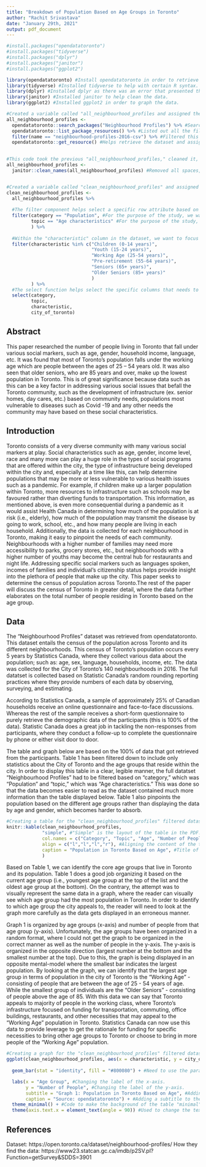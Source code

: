```yaml
---
title: "Breakdown of Population Based on Age Groups in Toronto"
author: "Rachit Srivastava"
date: "January 29th, 2021"
output: pdf_document
---
```

 
```r
#install.packages("opendatatoronto")
#install.packages("tidyverse") 
#install.packages("dplyr")
#install.packages("janitor")
#install.packages("ggplot2")

library(opendatatoronto) #Install opendatatoronto in order to retrieve desired dataset.
library(tidyverse) #Installed tidyverse to help with certain R syntax.
library(dplyr) #Installed dplyr as there was an error that presented that told me to install it. The code worked fine after I did.
library(janitor) #Installed janitor to help clean the data.
library(ggplot2) #Installed ggplot2 in order to graph the data.

#Created a variable called "all_neighbourhood_profiles and assigned the full dataset to it. This function also helps visualize the data in a table format in order to see which data is applicable for the story.
all_neighbourhood_profiles <-
  opendatatoronto::search_packages("Neighbourhood Profiles") %>% #Searched the full dataset from opendatatoronto.
  opendatatoronto::list_package_resources() %>% #Listed out all the files under "Neighbourhood Profiles" and the file type for each.
  filter(name == "neighbourhood-profiles-2016-csv") %>% #Filtered this specific dataset from "Neighbourhood Profiles."
  opendatatoronto::get_resource() #Helps retrieve the dataset and assigns it to the variable "all_neighbourhood_profiles.
  

#This code took the previous "all_neighbourhood_profiles," cleaned it, and assigned the clean code back to the same variable.
all_neighbourhood_profiles <-
  janitor::clean_names(all_neighbourhood_profiles) #Removed all spaces, turned spaces into "_" and turned all columns into sentence case.


#Created a variable called "clean_neighbourhood_profiles" and assigned the "all_neighbourhood_profiles" to it. The difference here is that we want a specific subset of the information that is under "all_neighbourhood_profiles."
clean_neighbourhood_profiles <- 
  all_neighbourhood_profiles %>%
  
  #The filter component helps select a specific row attribute based on the specific column name. The function ONLY selects the attribute specified in the code.
  filter(category == "Population", #For the purpose of the study, we want to only focus on population.
         topic == "Age characteristics" #For the purpose of the study, we want to only focus on age groups.
         ) %>%
  
  #Within the "characteristic" column in the dataset, we want to focus on the below specific row attributes. Wanted to remove the specific age groups based on gender and wanted to use the data specific to the overall age group.
  filter(characteristic %in% c("Children (0-14 years)",
                               "Youth (15-24 years)",
                               "Working Age (25-54 years)",
                               "Pre-retirement (55-64 years)",
                               "Seniors (65+ years)",
                               "Older Seniors (85+ years)"
                               )
         ) %>%
  #The select function helps select the specific columns that needs to be used for the new dataset. The "Category" column focuses on the high level category of the dataset, in this case its population. The "topic" column focuses on "age characteristics" specifically and not the other attributes within "population." The characteristic column specifies the age groups. And lastly, "city_of_toronto" column identifies the quantitative data on how many people are in each age group. 
  select(category, 
         topic, 
         characteristic, 
         city_of_toronto)

```

## Abstract

This paper researched the number of people living in Toronto that fall under various social markers, such as age, gender, household income, language, etc. It was found that most of Toronto’s population falls under the working age which are people between the ages of 25 – 54 years old. It was also seen that older seniors, who are 85 years and over, make up the lowest population in Toronto. This is of great significance because data such as this can be a key factor in addressing various social issues that befall the Toronto community, such as the development of infrastructure (ex. senior homes, day cares, etc.) based on community needs, populations most vulnerable to diseases such as Covid -19 and any other needs the community may have based on these social characteristics.

## Introduction

Toronto consists of a very diverse community with many various social markers at play. Social characteristics such as age, gender, income level, race and many more can play a huge role in the types of social programs that are offered within the city, the type of infrastructure being developed within the city and, especially at a time like this, can help determine populations that may be more or less vulnerable to various health issues such as a pandemic. For example, if children make up a larger population within Toronto, more resources to infrastructure such as schools may be favoured rather than diverting funds to transportation. This information, as mentioned above, is even more consequential during a pandemic as it would assist Health Canada in determining how much of the population is at risk (i.e., elderly), how much of the population may transmit the disease by going to work, school, etc., and how many people are living in each household. Additionally, the data is collected for each neighbourhood in Toronto, making it easy to pinpoint the needs of each community. Neighbourhoods with a higher number of families may need more accessibility to parks, grocery stores, etc., but neighbourhoods with a higher number of youths may become the central hub for restaurants and night life. Addressing specific social markers such as languages spoken, incomes of families and individual’s citizenship status helps provide insight into the plethora of people that make up the city. This paper seeks to determine the census of population across Toronto.The rest of the paper will discuss the census of Toronto in greater detail, where the data further elaborates on the total number of people residing in Toronto based on the age group.

## Data

The "Neighbourhood Profiles" dataset was retrieved from opendatatoronto. This dataset entails the census of the population across Toronto and its different neighbourhoods. This census of Toronto's population occurs every 5 years by Statistics Canada, where they collect various data about the population; such as: age, sex, language, households, income, etc. The data was collected for the City of Toronto's 140 neighbourhoods in 2016. The full datatset is collected based on Statistic Canada's random rounding reporting practices where they provide numbers of each data by observing, surveying, and estimating. 

According to Statistics Canada, a sample of approximately 25% of Canadian households receive an online questionnaire and face-to-face discussions. Whereas the rest of the sample receives a short-form questionnaire to purely retrieve the demographic data of the participants (this is 100% of the data). Statistic Canada does a great job in tackling the non-responses from participants, where they conduct a follow-up to complete the questionnaire by phone or either visit door to door.

The table and graph below are based on the 100% of data that got retrieved from the participants. Table 1 has been filtered down to include only statistics about the City of Toronto and the age groups that reside within the city. In order to display this table in a clear, legible manner, the full datatset "Neighbourhood Profiles" had to be filtered based on "category," which was "Population" and "topic," which was "Age characteristics." This was done so that the data becomes easier to read as the dataset contained much more information than the table displayed below. Table 1 also pinpoints the population based on the different age groups rather than displaying the data by age and gender, which becomes harder to absorb.


```r
#Creating a table for the "clean_neighbourhood_profiles" filtered dataset.
knitr::kable(clean_neighbourhood_profiles, 
             "simple", #"Simple" is the layout of the table in the PDF.
             col.names = c("Category", "Topic", "Age", "Number of People in Toronto"), #Renamed the columns to the appropriate names from left to right of the dataset.
             align = c("l","l","l","r"), #Aligning the content of the table. All columns are aligned to the left except for the last column which is aligned to the right.
             caption = "Population in Toronto Based on Age", #Title of the Table
             )
```

Based on Table 1, we can identify the core age groups that live in Toronto and its population. Table 1 does a good job organizing it based on the current age group (i.e., youngest age group at the top of the list and the oldest age group at the bottom). On the contrary, the attempt was to visually represent the same data in a graph, where the reader can visually see which age group had the most population in Toronto. In order to identify to which age group the city appeals to, the reader will need to look at the graph more carefully as the data gets displayed in an erroneous manner. 

Graph 1 is organized by age groups (x-axis) and number of people from that age group (y-axis). Unfortunately, the age groups have been organized in a random format, where I could not get the graph to be organized in the correct manner as well as the number of people in the y-axis. The y-axis is organized in the opposite direction (largest number at the bottom and the smallest number at the top). Due to this, the graph is being displayed in an opposite mental-model where the smallest bar indicates the largest population. By looking at the graph, we can identify that the largest age group in terms of population in the city of Toronto is the "Working Age" - consisting of people that are between the age of 25 - 54 years of age. While the smallest group of individuals are the "Older Seniors" - consisting of people above the age of 85. With this data we can say that Toronto appeals to majority of people in the working class, where Toronto's infrastructure focused on funding for transportation, commuting, office buildings, restaurants, and other necessities that may appeal to the "Working Age" population in Toronto. Statistics Canada can now use this data to provide leverage to get the rationale for funding for specific necessities to bring other age groups to Toronto or choose to bring in more people of the "Working Age" population.



```r
#Creating a graph for the "clean_neighbourhood_profiles" filtered dataset.
ggplot(clean_neighbourhood_profiles, aes(x = characteristic, y = city_of_toronto)) + #Using ggplot to create a graph for the specified dataset and specifying the x and y axis of the graph, where the graph has the age groups on the x axis and the number of people in each age group on the y axis.
  
  geom_bar(stat = "identity", fill = "#800080") + #Need to use the parameter (stat = "identity") to let the graph know that there needs to be a y-axis added to the graph. Also, changed the colour of the bars to purple to represent the Raptors (Toronto's NBA team).

  labs(x = "Age Group", #Changing the label of the x-axis.
       y = "Number of People", #Changing the label of the y-axis.
       subtitle = "Graph 1: Population in Toronto Based on Age", #Adding a title for the graph.
       caption = "Source: opendatatoronto") + #Adding a subtitle to the graph on the bottom right of the graph.
  theme_minimal() + #Code to make the background of the table "minimal" or transparent
  theme(axis.text.x = element_text(angle = 90)) #Used to change the text in the x-axis to be displayed in a 90 degree angle.

```

## References


Dataset: https://open.toronto.ca/dataset/neighbourhood-profiles/
How they find the data: https://www23.statcan.gc.ca/imdb/p2SV.pl?Function=getSurvey&SDDS=3901

